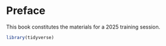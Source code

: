 # Preface {.unnumbered}

<!-- This preface has no content -->

This book constitutes the materials for a 2025 training session.

```r
library(tidyverse)
```

